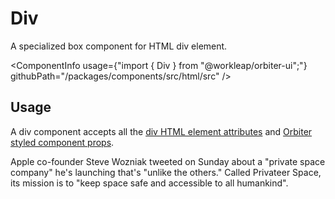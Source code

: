
<Meta
    title="Html elements/Div"
    id="html-div"
/>

# Div

<Tagline>A specialized <Link href="?path=/docs/box--default-story">box</Link> component for HTML div element.</Tagline>

<ComponentInfo
    usage={"import { Div } from \"@workleap/orbiter-ui\";"}
    githubPath="/packages/components/src/html/src"
/>

## Usage

A div component accepts all the [div HTML element attributes](https://developer.mozilla.org/en-US/docs/Web/HTML/Element/div) and [Orbiter styled component props](?path=/docs/styling--page).

<Preview>
    <Story name="example">
        <Div color="neutral-weak">Apple co-founder Steve Wozniak tweeted on Sunday about a "private space company" he's launching that's "unlike the others." Called Privateer Space, its mission is to "keep space safe and accessible to all humankind".</Div>
    </Story>
</Preview>
